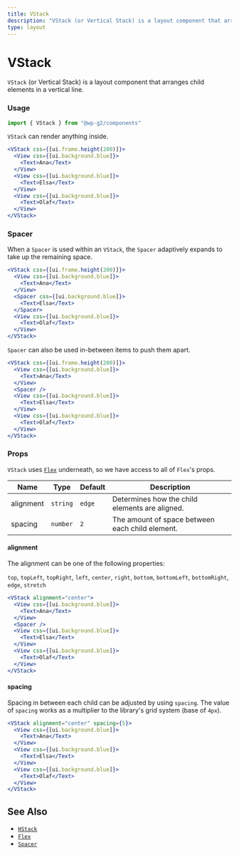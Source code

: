```yaml
---
title: VStack
description: "VStack (or Vertical Stack) is a layout component that arranges child elements in a vertical line."
type: layout
---
```


# VStack

`VStack` (or Vertical Stack) is a layout component that arranges child elements in a vertical line.

### Usage

```jsx
import { VStack } from "@wp-g2/components"
```

`VStack` can render anything inside.

```jsx live
<VStack css={[ui.frame.height(200)]}>
  <View css={[ui.background.blue]}>
    <Text>Ana</Text>
  </View>
  <View css={[ui.background.blue]}>
    <Text>Elsa</Text>
  </View>
  <View css={[ui.background.blue]}>
    <Text>Olaf</Text>
  </View>
</VStack>
```

### Spacer

When a `Spacer` is used within an `VStack`, the `Spacer` adaptively expands to take up the remaining space.

```jsx live
<VStack css={[ui.frame.height(200)]}>
  <View css={[ui.background.blue]}>
    <Text>Ana</Text>
  </View>
  <Spacer css={[ui.background.blue]}>
    <Text>Elsa</Text>
  </Spacer>
  <View css={[ui.background.blue]}>
    <Text>Olaf</Text>
  </View>
</VStack>
```

`Spacer` can also be used in-between items to push them apart.

```jsx live
<VStack css={[ui.frame.height(200)]}>
  <View css={[ui.background.blue]}>
    <Text>Ana</Text>
  </View>
  <Spacer />
  <View css={[ui.background.blue]}>
    <Text>Elsa</Text>
  </View>
  <View css={[ui.background.blue]}>
    <Text>Olaf</Text>
  </View>
</VStack>
```

### Props

`VStack` uses [`Flex`](./Flex) underneath, so we have access to all of `Flex`'s props.

| Name      | Type     | Default | Description                                     |
| --------- | -------- | ------- | ----------------------------------------------- |
| alignment | `string` | `edge`  | Determines how the child elements are aligned.  |
| spacing   | `number` | `2`     | The amount of space between each child element. |

#### alignment

The alignment can be one of the following properties:

`top`, `topLeft`, `topRight`, `left`, `center`, `right`, `bottom`, `bottomLeft`, `bottomRight`, `edge`, `stretch`

```jsx live
<VStack alignment="center">
  <View css={[ui.background.blue]}>
    <Text>Ana</Text>
  </View>
  <Spacer />
  <View css={[ui.background.blue]}>
    <Text>Elsa</Text>
  </View>
  <View css={[ui.background.blue]}>
    <Text>Olaf</Text>
  </View>
</VStack>
```

#### spacing

Spacing in between each child can be adjusted by using `spacing`. The value of `spacing` works as a multiplier to the library's grid system (base of `4px`).

```jsx live
<VStack alignment="center" spacing={5}>
  <View css={[ui.background.blue]}>
    <Text>Ana</Text>
  </View>
  <View css={[ui.background.blue]}>
    <Text>Elsa</Text>
  </View>
  <View css={[ui.background.blue]}>
    <Text>Olaf</Text>
  </View>
</VStack>
```

## See Also

- [`HStack`](./hstack)
- [`Flex`](./flex)
- [`Spacer`](./spacer)
